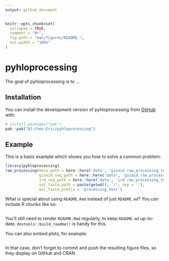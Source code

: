 ```yaml
---
output: github_document
---
```


<!-- README.md is generated from README.Rmd. Please edit that file -->

```r
knitr::opts_chunk$set(
  collapse = TRUE,
  comment = "#>",
  fig.path = "man/figures/README-",
  out.width = "100%"
)
```

# pyhloprocessing

<!-- badges: start -->
<!-- badges: end -->

The goal of pyhloprocessing is to ...

## Installation

You can install the development version of pyhloprocessing from [GitHub](https://github.com/) with:

``` r
# install.packages("pak")
pak::pak("BJ-Chen-Eric/pyhloprocessing")
```

## Example

This is a basic example which shows you how to solve a common problem:

```r
library(pyhloprocessing)
raw_processing(meta_path = here::here('data', 'gisaid_raw_processing_test.csv'),
               gisaid_seq_path = here::here('data', 'gisaid_raw_processing_test.fasta'),
               ird_seq_path = here::here('data', 'ird_raw_processing_test.fa') ,
               out_fasta_path = paste(getwd(), '/', sep = ''),
               out_fasta_prefix = 'processing_test')
```

What is special about using `README.Rmd` instead of just `README.md`? You can include R chunks like so:

```r

```

You'll still need to render `README.Rmd` regularly, to keep `README.md` up-to-date. `devtools::build_readme()` is handy for this.

You can also embed plots, for example:

```r

```

In that case, don't forget to commit and push the resulting figure files, so they display on GitHub and CRAN.
